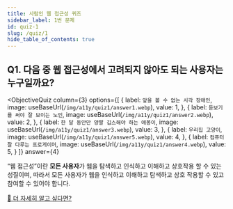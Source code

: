 ```yaml
---
title: 사람인 웹 접근성 퀴즈
sidebar_label: 1번 문제
id: quiz-1
slug: /quiz/1
hide_table_of_contents: true
---
```


## Q1. 다음 중 웹 접근성에서 고려되지 않아도 되는 사용자는 누구일까요?


<ObjectiveQuiz
  column={3}
  options={[
    {
      label: `앞을 볼 수 없는 시각 장애인`,
      image: useBaseUrl(`/img/a11y/quiz1/answer1.webp`),
      value: 1,
    },
    {
      label: `돋보기를 써야 잘 보이는 노인`,
      image: useBaseUrl(`/img/a11y/quiz1/answer2.webp`),
      value: 2,
    },
    {
      label: `한 달 동안만 양팔 깁스해야 하는 애봉이`,
      image: useBaseUrl(`/img/a11y/quiz1/answer3.webp`),
      value: 3,
    },
    {
      label: `우리집 고양이`,
      image: useBaseUrl(`/img/a11y/quiz1/answer5.webp`),
      value: 4,
    },
    {
      label: `컴퓨터 잘 다루는 프로게이머`,
      image: useBaseUrl(`/img/a11y/quiz1/answer4.webp`),
      value: 5,
    }
  ]}
  answer={4}
>
  <p>
    “웹 접근성”이란 <strong>모든 사용자</strong>가 웹을 탐색하고 인식하고 이해하고 상호작용 할 수 있는 성질이며,
    따라서 모든 사용자가 웹을 인식하고 이해하고 탐색하고 상호 작용할 수 있고 참여할 수 있어야 합니다.
  </p>
  <a href="https://sri-fe1.notion.site/1-1-a531b328fe9842268516d35b04a8a12c">
    🔎 더 자세히 알고 싶다면?
  </a>
</ObjectiveQuiz>